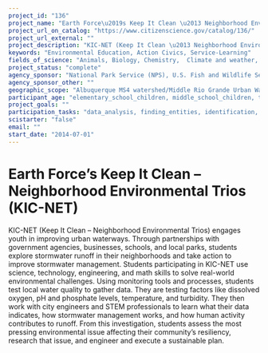 ```yaml
---
project_id: "136"
project_name: "Earth Force\u2019s Keep It Clean \u2013 Neighborhood Environmental Trios (KIC-NET)"
project_url_on_catalog: "https://www.citizenscience.gov/catalog/136/"
project_url_external: ""
project_description: "KIC-NET (Keep It Clean \u2013 Neighborhood Environmental Trios) engages youth in improving urban waterways. Through partnerships with government agencies, businesses, schools, and local parks, students explore stormwater runoff in their neighborhoods and take action to improve stormwater management.  Students participating in KIC-NET use science, technology, engineering, and math skills to solve real-world environmental challenges. Using monitoring tools and processes, students test local water quality to gather data. They are testing factors like dissolved oxygen, pH and phosphate levels, temperature, and turbidity. They then work with city engineers and STEM professionals to learn what their data indicates, how stormwater management works, and how human activity contributes to runoff. From this investigation, students assess the most pressing environmental issue affecting their community\u2019s resiliency, research that issue, and engineer and execute a sustainable plan."
keywords: "Environmental Education, Action Civics, Service-Learning"
fields_of_science: "Animals, Biology, Chemistry,  Climate and weather,  Computers and technology,  Disaster response,  Ecology and environment,  Education, Geography,  Geology and earth science,  Nature and outdoors, Ocean/water and marine, Science policy"
project_status: "complete"
agency_sponsor: "National Park Service (NPS), U.S. Fish and Wildlife Service, U.S. Environmental Protection Agency (EPA)"
agency_sponsor_other: ""
geographic_scope: "Albuquerque MS4 watershed/Middle Rio Grande Urban Waters Federal Partnership designated area, New Mexico"
participant_age: "elementary_school_children, middle_school_children, targeted_group, teens"
project_goals: ""
participation_tasks: "data_analysis, finding_entities, identification, learning, measurement,  observation, problem_solving, sample_analysis, site_selection_description, specimen_sample_collection"
scistarter: "false"
email: ""
start_date: "2014-07-01"
---
```


# Earth Force’s Keep It Clean – Neighborhood Environmental Trios (KIC-NET)

KIC-NET (Keep It Clean – Neighborhood Environmental Trios) engages youth in improving urban waterways. Through partnerships with government agencies, businesses, schools, and local parks, students explore stormwater runoff in their neighborhoods and take action to improve stormwater management.  Students participating in KIC-NET use science, technology, engineering, and math skills to solve real-world environmental challenges. Using monitoring tools and processes, students test local water quality to gather data. They are testing factors like dissolved oxygen, pH and phosphate levels, temperature, and turbidity. They then work with city engineers and STEM professionals to learn what their data indicates, how stormwater management works, and how human activity contributes to runoff. From this investigation, students assess the most pressing environmental issue affecting their community’s resiliency, research that issue, and engineer and execute a sustainable plan.
